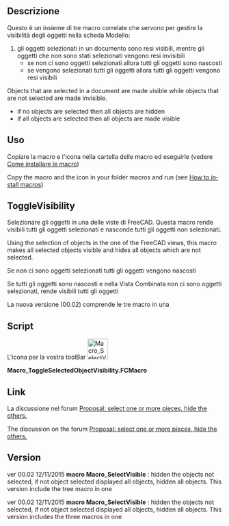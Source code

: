<languages/>

<div class="mw-translate-fuzzy">
{{Macro/it
|Name=Toggle Visibility
|Translate=Visibilità oggetti
|Icon=Macro SelectVisible.png
|Description=Nasconde gli oggetti non selezionati e piu.
|Author=Mario52
|Version=00.02
|Date=2015-11-12|FCVersion=All
|Download=[https://www.freecad.org/wiki/images/4/42/Macro_SelectVisible.png ToolBar Icon]
|SeeAlso=[[Macro_Toggle_Visibility2_1-2/it|Macro Toggle Visibility2 1-2]]<br>[[Macro_Toggle_Visibility2_2-2/it|Macro Toggle Visibility2 2-2]]<br>[[Macro_VisibleAlls/it|Macro VisibleAlls]]<br>[[Macro_HiddenAlls/it|Macro HiddenAlls]]<br>[[Macro_If_Selected_Stay_If_Not_Then_Delete/it|Macro If Selected Stay If Not Then Delete]]
}}
</div>

<span id="Description"></span>
<div class="mw-translate-fuzzy">
==Descrizione==
Questo è un insieme di tre macro correlate che servono per gestire la visibilità degli oggetti nella scheda Modello:
# gli oggetti selezionati in un documento sono resi visibili, mentre gli oggetti che non sono stati selezionati vengono resi invisibili
#* se non ci sono oggetti selezionati allora tutti gli oggetti sono nascosti
#* se vengono selezionati tutti gli oggetti allora tutti gli oggetti vengono resi visibili
</div>

<div lang="en" dir="ltr" class="mw-content-ltr">
Objects that are selected in a document are made visible while objects that are not selected are made invisible.
* if no objects are selected then all objects are hidden
* if all objects are selected then all objects are made visible
</div>

<span id="How_To_Use"></span>
<div class="mw-translate-fuzzy">
==Uso==
Copiare la macro e l'icona nella cartella delle macro ed eseguirle (vedere [[How to install macros/it|Come installare le macro]])
</div>

<div lang="en" dir="ltr" class="mw-content-ltr">
Copy the macro and the icon in your folder macros and run (see [[How_to_install_macros|How to install macros]])
</div>

<span id="Toggle_Visibility"></span>
<div class="mw-translate-fuzzy">
==ToggleVisibility==
Selezionare gli oggetti in una delle viste di FreeCAD. Questa macro rende visibili tutti gli oggetti selezionati e nasconde tutti gli oggetti non selezionati.
</div>

<div lang="en" dir="ltr" class="mw-content-ltr">
Using the selection of objects in the one of the FreeCAD views, this macro makes all selected objects visible and hides all objects which are not selected.
</div>

<div class="mw-translate-fuzzy">
Se non ci sono oggetti selezionati tutti gli oggetti vengono nascosti
</div>

<div class="mw-translate-fuzzy">
Se tutti gli oggetti sono nascosti e nella Vista Combinata non ci sono oggetti selezionati, rende visibili tutti gli oggetti
</div>

<div class="mw-translate-fuzzy">
La nuova versione (00.02) comprende le tre macro in una
</div>

==Script==

L'icona per la vostra toolBar [[File:Macro SelectVisible.png|48px]]

'''Macro_ToggleSelectedObjectVisibility.FCMacro'''

{{MacroCode|code=
import FreeCAD
# Macro_ToggleSelectedObjectVisibility
__title__="Macro_ToggleSelectedObjectVisibility"
__author__ = "Mario52"
__url__     = "https://freecad.org/index-fr.html"
__version__ = "00.02"
__date__    = "12/11/2015"

try:
    compt = 0
    for ShapeNameObj in FreeCAD.ActiveDocument.Objects:                                   # list alls objet for test if alls hidden
        if (FreeCADGui.ActiveDocument.getObject(ShapeNameObj.Name).Visibility == False) and (Gui.Selection.isSelected(ShapeNameObj) == False):
            compt += 1                                                                    # if hidden : compt += 1
            #print "False : ",ShapeNameObj.Name
    if compt == len(FreeCAD.ActiveDocument.Objects):                                      # if (compt = Alls objects hidden) then Visibility = True
        for ShapeNameObj in FreeCAD.ActiveDocument.Objects:
            FreeCADGui.ActiveDocument.getObject(ShapeNameObj.Name).Visibility = True      # Visibility = True
            #print "True  : ",ShapeNameObj.Name
        compt = 0
    else :
        for ShapeNameObj in FreeCAD.ActiveDocument.Objects:                               # hidde objects not selecteds
            if Gui.Selection.isSelected(ShapeNameObj) == False:
                FreeCADGui.ActiveDocument.getObject(ShapeNameObj.Name).Visibility = False # if objects is not selected then Visibility = False (Hidden)
                #print "False : ",ShapeNameObj.Name
            else:
                FreeCADGui.ActiveDocument.getObject(ShapeNameObj.Name).Visibility = True  # if objects are hidden and selected then Visibility = True and hidden alls objects visibles
                #print "True  : ",ShapeNameObj.Name
except Exception:
    None
}}

<span id="Link"></span>
==Link==
La discussione nel forum [http://forum.freecad.org/viewtopic.php?f=8&t=13152 Proposal: select one or more pieces, hide the others.]

<div lang="en" dir="ltr" class="mw-content-ltr">
The discussion on the forum [https://forum.freecad.org/viewtopic.php?f=8&t=13152 Proposal: select one or more pieces, hide the others.]
</div>

<span id="Version"></span>
<div class="mw-translate-fuzzy">
==Version==
ver 00.02 12/11/2015 '''macro Macro_SelectVisible''' : hidden the objects not selected, if not object selected displayed all objects, hidden all objects. This version include the tree macro in one
</div>

<div lang="en" dir="ltr" class="mw-content-ltr">
ver 00.02 12/11/2015 '''macro Macro_SelectVisible''' : hidden the objects not selected, if not object selected displayed all objects, hidden all objects. This version includes the three macros in one
</div>